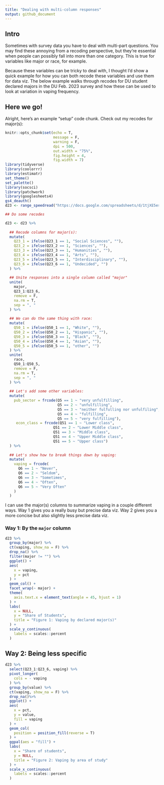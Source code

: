 ```yaml
---
title: "Dealing with multi-column responses"
output: github_document
---
```


## Intro

Sometimes with survey data you have to deal with multi-part questions. You may find these annoying from a recoding perspective, but they're essential when people can possibly fall into more than one category. This is true for variables like major or race, for example. 

Because these variables can be tricky to deal with, I thought I'd show a quick example for how you can both recode these variables and use them for data viz. The below example walks through recodes for DU student declared majors in the DU Feb. 2023 survey and how these can be used to look at variation in vaping frequency.

## Here we go!

Alright, here's an example "setup" code chunk. Check out my recodes for major(s):

```r
knitr::opts_chunk$set(echo = T,
                      message = F,
                      warning = F,
                      dpi = 500,
                      out.width = "75%",
                      fig.height = 4,
                      fig.width = 7)
library(tidyverse)
library(coolorrr)
library(estimatr)
set_theme()
set_palette()
library(socsci)
library(patchwork)
library(googlesheets4)
gs4_deauth()
d23 <- range_speedread("https://docs.google.com/spreadsheets/d/1tjXE5es_6kXC4HNFGlQL_xMJ80DH14nS7wNP-rd3nME/edit?usp=share_link")

## Do some recodes

d23 <- d23 %>%
  
  ## Recode columns for major(s):
  mutate(
    Q23_1 = ifelse(Q23_1 == 1, "Social Sciences", ""),
    Q23_2 = ifelse(Q23_2 == 1, "Sciences", ""),
    Q23_3 = ifelse(Q23_3 == 1, "Humanities", ""),
    Q23_4 = ifelse(Q23_4 == 1, "Arts", ""),
    Q23_5 = ifelse(Q23_5 == 1, "Interdisciplinary", ""),
    Q23_6 = ifelse(Q23_6 == 1, "Undecided", "")
  ) %>%
  
  ## Unite responses into a single column called "major"
  unite(
    major,
    Q23_1:Q23_6,
    remove = F,
    na.rm = T,
    sep = ", "
  ) %>%
  
  ## We can do the same thing with race:
  mutate(
    Q50_1 = ifelse(Q50_1 == 1, "White", ""),
    Q50_2 = ifelse(Q50_2 == 1, "Hispanic", ""),
    Q50_3 = ifelse(Q50_3 == 1, "Black", ""),
    Q50_4 = ifelse(Q50_4 == 1, "Asian", ""),
    Q50_5 = ifelse(Q50_5 == 1, "other", "")
  ) %>%
  unite(
    race,
    Q50_1:Q50_5,
    remove = F,
    na.rm = T,
    sep = ", "
  ) %>%
  
  ## Let's add some other variables:
  mutate(
    pub_sector = frcode(Q5 == 1 ~ "very unfulfilling",
                        Q5 == 2 ~ "unfulfilling",
                        Q5 == 3 ~ "neither fulfulling nor unfulfiling",
                        Q5 == 4 ~ "fulfilling",
                        Q5 == 5 ~ "very fulfilling"),
     econ_class = frcode(Q51 == 1 ~ "Lower class",
                      Q51 == 2 ~ "Lower Middle class",
                      Q51 == 3 ~ "Middle class",
                      Q51 == 4 ~ "Upper Middle class",
                      Q51 == 5 ~ "Upper class")
  ) %>%
  
  ## Let's show how to break things down by vaping:
  mutate(
    vaping = frcode(
      Q6 == 1 ~ "Never",
      Q6 == 2 ~ "Seldom",
      Q6 == 3 ~ "Sometimes",
      Q6 == 4 ~ "Often",
      Q6 == 5 ~ "Very Often"
    )
  )
```


I can use the major(s) columns to summarize vaping in a couple different ways. Way 1 gives you a really busy but precise data viz. Way 2 gives you a more concise but also slightly less precise data viz. 

### Way 1: By the `major` column

```r
d23 %>%
  group_by(major) %>%
  ct(vaping, show_na = F) %>%
  drop_na() %>%
  filter(major != "") %>%
  ggplot() +
  aes(
    x = vaping,
    y = pct
  ) +
  geom_col() +
  facet_wrap(~ major) +
  theme(
    axis.text.x = element_text(angle = 45, hjust = 1)
  ) +
  labs(
    x = NULL,
    y = "Share of Students",
    title = "Figure 1: Vaping by declared major(s)"
  ) +
  scale_y_continuous(
    labels = scales::percent
  )
```

## Way 2: Being less specific

```r
d23 %>%
  select(Q23_1:Q23_6, vaping) %>%
  pivot_longer(
    cols = - vaping
  ) %>%
  group_by(value) %>%
  ct(vaping, show_na = F) %>%
  drop_na()%>%
  ggplot() +
  aes(
    x = pct,
    y = value,
    fill = vaping
  ) +
  geom_col(
    position = position_fill(reverse = T)
  ) +
  ggpal(aes = "fill") +
  labs(
    x = "Share of students",
    y = NULL,
    title = "Figure 2: Vaping by area of study"
  ) +
  scale_x_continuous(
    labels = scales::percent
  )
```

